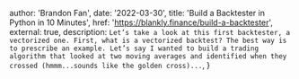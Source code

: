 
  author: 'Brandon Fan',
  date: '2022-03-30',
  title: 'Build a Backtester in Python in 10 Minutes',
  href: 'https://blankly.finance/build-a-backtester',
  external: true,
  description:
    `Let’s take a look at this first backtester, a vectorized one. First, what is a vectorized backtest? The best way is to prescribe an example. Let’s say I wanted to build a trading algorithm that looked at two moving averages and identified when they crossed (hmmm...sounds like the golden cross)...`,
}
